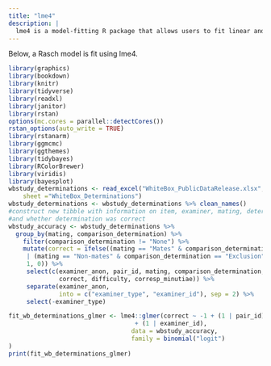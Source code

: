 ```yaml
---
title: "lme4"
description: |
  lme4 is a model-fitting R package that allows users to fit linear and generalized linear mixed-effects models.
---
```



Below, a Rasch model is fit using lme4.

```r
library(graphics)
library(bookdown)
library(knitr)
library(tidyverse)
library(readxl)
library(janitor)
library(rstan)
options(mc.cores = parallel::detectCores())
rstan_options(auto_write = TRUE)
library(rstanarm)
library(ggmcmc)
library(ggthemes)
library(tidybayes)
library(RColorBrewer)
library(viridis)
library(bayesplot)
wbstudy_determinations <- read_excel("WhiteBox_PublicDataRelease.xlsx", 
	sheet ="WhiteBox_Determinations")
wbstudy_determinations <- wbstudy_determinations %>% clean_names() 
#construct new tibble with information on item, examiner, mating, determination 
#and whether determination was correct
wbstudy_accuracy <- wbstudy_determinations %>% 
  group_by(mating, comparison_determination) %>%
	filter(comparison_determination != "None") %>%
	mutate(correct = ifelse((mating == "Mates" & comparison_determination == "ID")
	 | (mating == "Non-mates" & comparison_determination == "Exclusion"),
	 1, 0)) %>%
	 select(c(examiner_anon, pair_id, mating, comparison_determination,
	          correct, difficulty, corresp_minutiae)) %>%
	 separate(examiner_anon, 
	          into = c("examiner_type", "examiner_id"), sep = 2) %>%
	 select(-examiner_type)

fit_wb_determinations_glmer <- lme4::glmer(correct ~ -1 + (1 | pair_id)
                                   + (1 | examiner_id),
                                  data = wbstudy_accuracy,
                                  family = binomial("logit")
)
print(fit_wb_determinations_glmer)
```





